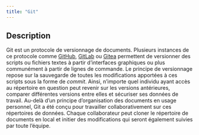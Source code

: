 ```yaml
---
title: "Git"
---
```


## Description

Git est un protocole de versionnage de documents. Plusieurs instances de ce protocole comme [GitHub](https://github.com/), [GitLab](https://about.gitlab.com/) ou [Gitea](https://gitea.io/en-us/) permettent de versionner des scripts ou fichiers textes à partir d'interfaces graphiques ou plus communément à partir de lignes de commande. Le principe de versionnage repose sur la sauvegarde de toutes les modifications apportées à ces scripts sous la forme de _commit_.
Ainsi, n'importe quel individu ayant accès au répertoire en question peut revenir sur les versions antérieures, comparer différentes versions entre elles et sécuriser ses données de travail.
Au-delà d'un principe d'organisation des documents en usage personnel, Git a été conçu pour travailler collaborativement sur ces répertoires de données.
Chaque collaborateur peut cloner le répertoire de documents en local et initier des modifications qui seront également suivies par toute l'équipe.